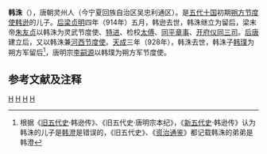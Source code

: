 '''韩洙'''（{{bd||？|928年||catIdx=H}}），唐朝灵州人（今宁夏回族自治区吴忠利通区）。是[[五代十国|五代十国]]初期[[朔方节度使|朔方节度使]][[韩逊|韩逊]]的儿子。[[后梁|后梁]][[贞明_(后梁)|贞明]]四年（914年）五月，韩逊去世，韩洙继立为留后，梁末帝[[朱友贞|朱友贞]]以韩洙为灵武节度使、[[特进|特进]]、检校[[太傅|太傅]]、[[同平章事|同平章事]]、[[开府仪同三司|开府仪同三司]]。[[后唐|后唐]]建立后，又以韩洙兼[[河西节度使|河西节度使]]。[[天成_(李嗣源)|天成]]三年（928年），韩洙去世，韩洙子[[韩璞|韩璞]]为朔方军留后<ref>根据《[[旧五代史|旧五代史]]·韩逊传》、《旧五代史·唐明宗本纪》，《[[新五代史|新五代史]]·韩逊传》认为韩洙的儿子是[[韩澄|韩澄]]是错误的，《旧五代史》、《[[资治通鉴|资治通鉴]]》都记载韩洙的弟弟是韩澄</ref>，唐明宗[[李嗣源|李嗣源]]以韩璞为朔方军节度使。

==参考文献及注释==
<div class="references-small">
<references />
</div>

{{start box}}
{{succession box|[[韩逊|韩逊]]|[[韩璞|韩璞]]|[[朔方节度使|朔方节度使]]|914年－928年}}

[[Category:五代十国人物|H]]
[[Category:朔方节度使|H]]
[[Category:宁夏人|H]]
[[Category:吴忠人|H]]